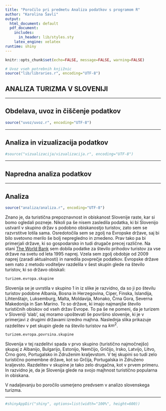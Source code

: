 ```yaml
---
title: "Poročilo pri predmetu Analiza podatkov s programom R"
author: "Karolina Šavli"
output:
  html_document: default
  pdf_document:
    includes:
      in_header: lib/styles.sty
    latex_engine: xelatex
runtime: shiny
---
```


```r
knitr::opts_chunk$set(echo=FALSE, message=FALSE, warning=FALSE)

# Uvoz vseh potrebnih knjižnic
source("lib/libraries.r", encoding="UTF-8")
```


## ANALIZA TURIZMA V SLOVENIJI

***

## Obdelava, uvoz in čiščenje podatkov

```r
source("uvoz/uvoz.r", encoding="UTF-8")
```

***

## Analiza in vizualizacija podatkov

```r
#source("vizualizacija/vizualizacija.r", encoding="UTF-8")
```

***

## Napredna analiza podatkov

***

## Analiza



```r
source("analiza/analiza.r", encoding="UTF-8")
```

Znano je, da turistična prepoznavnost in obiskanost Slovenije raste, kar si bomo ogledali pozneje. Nikoli pa še nisem zasledila podatka, ki bi Slovenijo ustvaril v skupino držav s podobno obiskanostjo turistov, zato sem se razvrstitve lotila sama. Osredotočila sem se zgolj na Evropske države, saj bi bilo svetovno merilo še bolj nepregledno in zmedeno. Prav tako pa bi primerjali države, ki so gospodarsko in tudi drugače precej različne. Na stani [The World Bank](https://data.worldbank.org/indicator/ST.INT.ARVL) sem dobila podatke za število prihodov turistov za vse države na svetu od leta 1995 naprej. Vzela sem zgolj obdobje od 2009 naprej (zaradi aktualnosti) in naredila povprečje podatkov. Evropske države sem nato z metodo voditeljev razdelila v šest skupin glede na število turistov, ki so državo obiskali:

```r
turizem.evropa.skupine
```

Slovenija se je uvrstila v skupino 1 in iz slike je razvidno, da so ji po številu turistov podobne Albania, Bosna in Herzegovina, Ciper, Finska, Islandija, Lihtenštajn, Luksemburg, Malta, Moldavija, Monako, Črna Gora, Severna Makedonija in  San Marino. To so države, ki imajo najmanjše število turističnih obiskov od vseh držav Evrope. To pa še ne pomeni, da je turizem v Sloveniji 'slab', saj moramo upoštevati še površino slovenije, ki je v primerjavi z drugimi državami izredno majhna. 
Naslednja slika prikazuje razdelitev v pet skupin glede na število turistov na $km^2$.

```r
turizem.evropa.povrsina.skupine
```

Slovenija v tej razdelitvi spada v prvo skupino (turistično najmočnejšo) skupaj z Albanijo, Bulgarijo, Estonijo, Nemčijo, Gričijo, Irsko, Latvijo, Litvo, Črno goro, Portugalsko in Združenim kraljevstom. V tej skupini so tudi zelo turistično pomembne države, kot so Grčija, Portugalska in Združeno kraljevsto. Razdelitev v skupine je tako zelo drugačna, kot v prvem primeru. In razvidno je, da je Slovenija glede na svojo majhnost turistično popularna in obiskana.

V nadaljevanju bo poročilo usmerjeno predvsem v analizo slovenskega turizma. 


***

```r
#shinyAppDir("shiny", options=list(width="100%", height=600))
```

